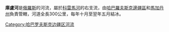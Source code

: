 {{noteTA
|1=zh-cn:科雷马; zh-hk:科雷馬; zh-tw:科力馬; 
}}
'''庫盧河'''是[[俄羅斯|俄羅斯]]的河流，屬於[[科雷馬河|科雷馬河]]的右支流，由[[哈巴羅夫斯克邊疆區|哈巴羅夫斯克邊疆區]]和[[馬加丹州|馬加丹州]]負責管轄，河道全長300公里，每年十月至翌年五月結冰。

{{Russia-geo-stub}}
[[Category:哈巴罗夫斯克边疆区河流|Category:哈巴罗夫斯克边疆区河流]]